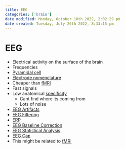 ```yaml
---
title: EEG
categories: ['brain']
date modified: Monday, October 10th 2022, 2:02:29 pm
date created: Tuesday, July 26th 2022, 8:33:15 pm
---
```


# EEG
- Electrical activity on the surface of the brain
- Frequencies
- [Pyramidal cell](Pyramidal%20cell.qmd)
- [Electrode nomenclature](Electrode%20nomenclature.qmd)
- Cheaper than [fMRI](fMRI.qmd)
- Fast signals
- Low anatomical [specificity](Specificity.qmd)
	- Cant find where its coming from
	- Lots of noise
- [EEG Artifacts](EEG%20Artifacts.qmd)
- [EEG Filtering](EEG%20Filtering.qmd)
- [ERP](ERP.qmd)
- [EEG Baseline Correction](EEG%20Baseline%20Correction.qmd)
- [EEG Statistical Analysis](EEG%20Statistical%20Analysis.qmd)
- [EEG Cap](EEG%20Cap.qmd)
- This might be related to [fMRI](fMRI.qmd)



